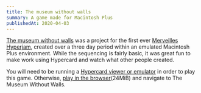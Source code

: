 ```yaml
---
title: The museum without walls
summary: A game made for Macintosh Plus
publishedAt: 2020-04-03
---
```


[The museum without walls](https://tomupom.itch.io/the-museum-without-walls) was a project for the first ever [Merveilles Hyperjam](/work/hyperjam), created over a three day period within an emulated Macintosh Plus environment. While the sequencing is fairly basic, it was great fun to make work using Hypercard and watch what other people created.

You will need to be running a [Hypercard viewer or emulator](https://www.gryphel.com/c/minivmac/index.html) in order to play this game. Otherwise, [play in the browser](https://mww.tom.so)(24MiB) and navigate to The Museum Without Walls.
